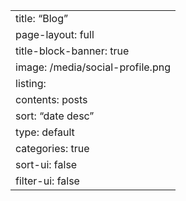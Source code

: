 ---
title: "Blog"
page-layout: full
title-block-banner: true
image: /media/social-profile.png
listing:
  contents: posts
  sort: "date desc"
  type: default
  categories: true
  sort-ui: false
  filter-ui: false
---